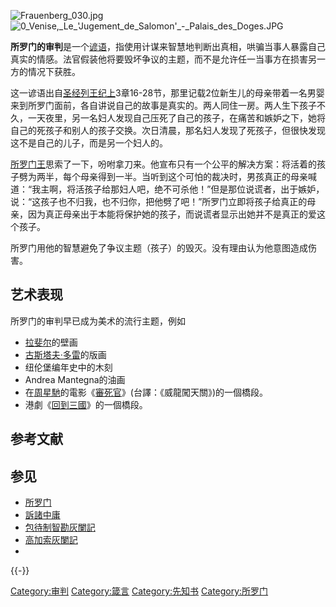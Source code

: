 [[File:Frauenberg_030.jpg|thumb]]
[[File:0_Venise,_Le_'Jugement_de_Salomon'_-_Palais_des_Doges.JPG|thumb]]
{{Unreferenced |time=2010-04-06T13:11:59+00:00 }}

'''所罗门的审判'''是一个[[谚语|谚语]]，指使用计谋来智慧地判断出真相，哄骗当事人暴露自己真实的情感。法官假装他将要毁坏争议的主题，而不是允许任一当事方在损害另一方的情况下获胜。

这一谚语出自[[圣经|圣经]][[列王纪上|列王纪上]]3章16-28节，那里记载2位新生儿的母亲带着一名男婴来到所罗门面前，各自讲说自己的故事是真实的。两人同住一房。两人生下孩子不久，一天夜里，另一名妇人发现自己压死了自己的孩子，在痛苦和嫉妒之下，她将自己的死孩子和别人的孩子交换。次日清晨，那名妇人发现了死孩子，但很快发现这不是自己的儿子，而是另一个妇人的。

[[所罗门王|所罗门王]]思索了一下，吩咐拿刀来。他宣布只有一个公平的解决方案：将活着的孩子劈为两半，每个母亲得到一半。当听到这个可怕的裁决时，男孩真正的母亲喊道：“我主啊，将活孩子给那妇人吧，绝不可杀他！”但是那位说谎者，出于嫉妒，说：“这孩子也不归我，也不归你，把他劈了吧！”所罗门立即将孩子给真正的母亲，因为真正母亲出于本能将保护她的孩子，而说谎者显示出她并不是真正的爱这个孩子。

所罗门用他的智慧避免了争议主题（孩子）的毁灭。没有理由认为他意图造成伤害。

==艺术表现==
所罗门的审判早已成为美术的流行主题，例如
* [[拉斐尔|拉斐尔]]的壁画  
* [[古斯塔夫·多雷|古斯塔夫·多雷]]的版画
* 纽伦堡编年史中的木刻
* Andrea Mantegna的油画
* 在[[周星馳|周星馳]]的電影《[[審死官|審死官]]》(台譯：《威龍闖天關》)的一個橋段。
* 港劇《[[回到三國|回到三國]]》的一個橋段。

==参考文献==
{{Reflist}}

==参见==
*[[所罗门|所罗门]]
*[[訴諸中庸|訴諸中庸]]
*[[包青天|包待制智勘灰闌記]]
*[[高加索灰闌記|高加索灰闌記]]
*{{le|馬槽裡的狗|The Dog in the Manger}}
{{-}}
{{所罗门}}

[[Category:审判|Category:审判]]
[[Category:箴言|Category:箴言]]
[[Category:先知书|Category:先知书]]
[[Category:所罗门|Category:所罗门]]